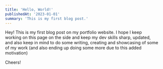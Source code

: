 ```yaml
---
title: 'Hello, World!'
publishedAt: '2023-01-01'
summary: 'This is my first blog post.'
---
```


Hey! This is my first blog post on my portfolio website. I hope I keep working on this page on the side and keep my dev skills sharp, updated, and also keep in mind to do some writing, creating and showcasing of some of my work (and also ending up doing some more due to this added motivation)

Cheers! 